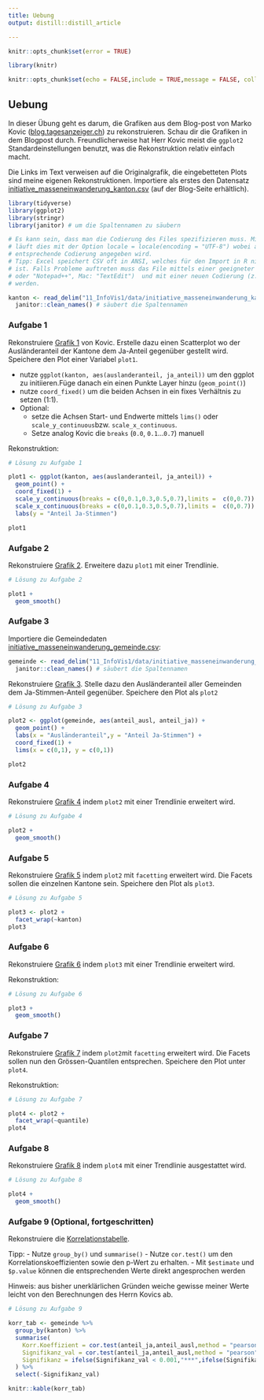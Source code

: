 ```yaml
---
title: Uebung
output: distill::distill_article

---
```


```r
knitr::opts_chunk$set(error = TRUE)
```
```r
library(knitr)

knitr::opts_chunk$set(echo = FALSE,include = TRUE,message = FALSE, collapse=TRUE) 


```

## Uebung

In dieser Übung geht es darum, die Grafiken aus dem Blog-post von Marko Kovic ([blog.tagesanzeiger.ch](https://blog.tagesanzeiger.ch/datenblog/index.php/668/je-weniger-auslaender-desto-mehr-ja-stimmen-wirklich)) zu rekonstruieren. Schau dir die Grafiken in dem Blogpost durch. Freundlicherweise hat Herr Kovic meist die `ggplot2` Standardeinstellungen benutzt, was die Rekonstruktion relativ einfach macht. 

Die Links im Text verweisen auf die Originalgrafik, die eingebetteten Plots sind meine eigenen Rekonstruktionen. Importiere als erstes den Datensatz [initiative_masseneinwanderung_kanton.csv](11_InfoVis1/data/initiative_masseneinwanderung_kanton.csv) (auf der Blog-Seite erhältlich).


```r

library(tidyverse)
library(ggplot2)
library(stringr)
library(janitor) # um die Spaltennamen zu säubern

```


```r
# Es kann sein, dass man die Codierung des Files spezifizieren muss. Mit `readr::read_delim()` 
# läuft dies mit der Option locale = locale(encoding = "UTF-8") wobei anstelle von UTF-8 die 
# entsprechende Codierung angegeben wird. 
# Tipp: Excel speichert CSV oft in ANSI, welches für den Import in R nicht sonderlich geeignet 
# ist. Falls Probleme auftreten muss das File mittels einer geeigneter Software (Widows: "Editor" 
# oder "Notepad++", Mac: "TextEdit")  und mit einer neuen Codierung (z.B. `UTF-8`) abgespeichert 
# werden.
```

```r
kanton <- read_delim("11_InfoVis1/data/initiative_masseneinwanderung_kanton.csv",",",locale = locale(encoding = "UTF-8")) %>%
  janitor::clean_names() # säubert die Spaltennamen
```



### Aufgabe 1

Rekonstruiere [Grafik 1](https://blog.tagesanzeiger.ch/datenblog/wp-content/uploads/sites/32/2014/03/Kantone-2.png) von Kovic. Erstelle dazu einen Scatterplot wo der Ausländeranteil der Kantone dem Ja-Anteil gegenüber gestellt wird. Speichere den Plot einer Variabel `plot1`.

- nutze `ggplot(kanton, aes(auslanderanteil, ja_anteil))` um den ggplot zu initiieren.Füge danach ein einen Punkte Layer hinzu (`geom_point()`)
- nutze `coord_fixed()` um die beiden Achsen in ein fixes Verhältnis zu setzen (1:1).
- Optional: 
  - setze die Achsen Start- und Endwerte mittels `lims()` oder `scale_y_continuous`bzw. `scale_x_continuous`.
  - Setze analog Kovic die `breaks` (`0.0`, `0.1`...`0.7`) manuell

Rekonstruktion:

```r

# Lösung zu Aufgabe 1

plot1 <- ggplot(kanton, aes(auslanderanteil, ja_anteil)) +
  geom_point() +
  coord_fixed(1) +
  scale_y_continuous(breaks = c(0,0.1,0.3,0.5,0.7),limits =  c(0,0.7)) +
  scale_x_continuous(breaks = c(0,0.1,0.3,0.5,0.7),limits =  c(0,0.7)) +
  labs(y = "Anteil Ja-Stimmen")

plot1
```


### Aufgabe 2

Rekonstruiere [Grafik 2](https://blog.tagesanzeiger.ch/datenblog/wp-content/uploads/sites/32/2014/03/Kantone-LOESS-986x923.png). Erweitere dazu `plot1` mit einer Trendlinie.

```r
# Lösung zu Aufgabe 2

plot1 +
  geom_smooth()
```



### Aufgabe 3


Importiere die Gemeindedaten [initiative_masseneinwanderung_gemeinde.csv](11_InfoVis1/data/initiative_masseneinwanderung_gemeinde.csv):

```r
gemeinde <- read_delim("11_InfoVis1/data/initiative_masseneinwanderung_gemeinde.csv",",",locale = locale(encoding = "UTF-8")) %>%
  janitor::clean_names() # säubert die Spaltennamen
```


Rekonstruiere [Grafik 3](https://blog.tagesanzeiger.ch/datenblog/wp-content/uploads/sites/32/2014/03/Gemeinden-2-986x939.png). Stelle dazu den Ausländeranteil aller Gemeinden dem Ja-Stimmen-Anteil gegenüber. Speichere den Plot als `plot2`

```r
# Lösung zu Aufgabe 3

plot2 <- ggplot(gemeinde, aes(anteil_ausl, anteil_ja)) +
  geom_point() +
  labs(x = "Ausländeranteil",y = "Anteil Ja-Stimmen") +
  coord_fixed(1) +
  lims(x = c(0,1), y = c(0,1))

plot2
```


### Aufgabe 4

Rekonstruiere [Grafik 4](https://blog.tagesanzeiger.ch/datenblog/wp-content/uploads/sites/32/2014/03/Gemeinden-GAM-2-986x939.png) indem `plot2` mit einer Trendlinie erweitert wird.

```r
# Lösung zu Aufgabe 4

plot2 +
  geom_smooth()
```


### Aufgabe 5

Rekonstruiere [Grafik 5](https://blog.tagesanzeiger.ch/datenblog/wp-content/uploads/sites/32/2014/03/Gemeinden-x-Kantone-2-986x857.png) indem `plot2` mit `facetting` erweitert wird. Die Facets sollen die einzelnen Kantone sein. Speichere den Plot als `plot3`.

```r

# Lösung zu Aufgabe 5

plot3 <- plot2 +
  facet_wrap(~kanton)
plot3
```


### Aufgabe 6

Rekonstruiere [Grafik 6](https://blog.tagesanzeiger.ch/datenblog/wp-content/uploads/sites/32/2014/03/Gemeinden-x-Kantone-LOESS-2-986x857.png) indem `plot3` mit einer Trendlinie erweitert wird.

Rekonstruktion:

```r

# Lösung zu Aufgabe 6

plot3 +
  geom_smooth()
```


### Aufgabe 7

Rekonstruiere [Grafik 7](https://blog.tagesanzeiger.ch/datenblog/wp-content/uploads/sites/32/2014/03/Gemeinden-x-Quantile-2-986x637.png) indem `plot2`mit `facetting` erweitert wird. Die Facets sollen nun den Grössen-Quantilen entsprechen. Speichere den Plot unter `plot4`.

Rekonstruktion:

```r

# Lösung zu Aufgabe 7

plot4 <- plot2 +
  facet_wrap(~quantile)
plot4
```


### Aufgabe 8

Rekonstruiere [Grafik 8](https://blog.tagesanzeiger.ch/datenblog/wp-content/uploads/sites/32/2014/03/Gemeinden-x-Quantile-LOESS-2-986x637.png) indem `plot4` mit einer Trendlinie ausgestattet wird.

```r

# Lösung zu Aufgabe 8

plot4 +
  geom_smooth()
```


### Aufgabe 9 (Optional, fortgeschritten)

Rekonstruiere die [Korrelationstabelle](https://tagi_dwpro.s3.amazonaws.com/UMvkt/2/fs.html).

Tipp: 
- Nutze `group_by()` und `summarise()`
- Nutze `cor.test()` um den Korrelationskoeffizienten sowie den p-Wert zu erhalten. 
- Mit `$estimate` und `$p.value` können die entsprechenden Werte direkt angesprochen werden

Hinweis: aus bisher unerklärlichen Gründen weiche gewisse meiner Werte leicht von den Berechnungen des Herrn Kovics ab.

```r

# Lösung zu Aufgabe 9

korr_tab <- gemeinde %>%
  group_by(kanton) %>%
  summarise(
    Korr.Koeffizient = cor.test(anteil_ja,anteil_ausl,method = "pearson")$estimate,
    Signifikanz_val = cor.test(anteil_ja,anteil_ausl,method = "pearson")$p.value,
    Signifikanz = ifelse(Signifikanz_val < 0.001,"***",ifelse(Signifikanz_val<0.01,"**",ifelse(Signifikanz_val<0.05,"*","-")))
  ) %>%
  select(-Signifikanz_val)

```



```r
knitr::kable(korr_tab)
```



